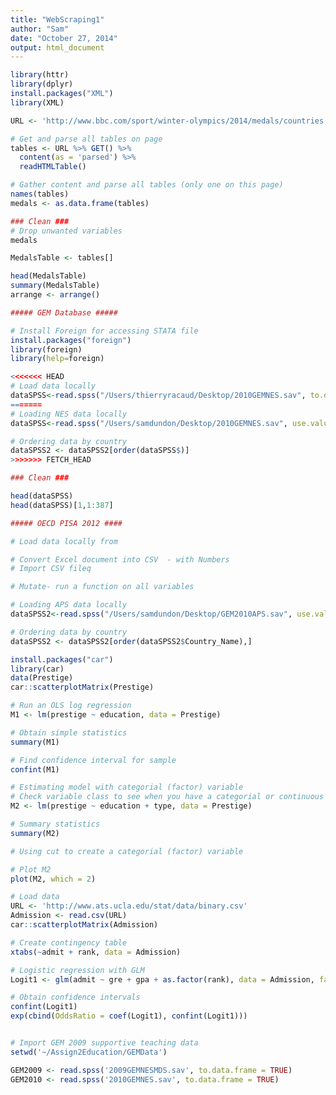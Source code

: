 ```yaml
---
title: "WebScraping1"
author: "Sam"
date: "October 27, 2014"
output: html_document
---
```


```r

library(httr)
library(dplyr)
install.packages("XML")
library(XML)

URL <- 'http://www.bbc.com/sport/winter-olympics/2014/medals/countries'

# Get and parse all tables on page
tables <- URL %>% GET() %>%
  content(as = 'parsed') %>%
  readHTMLTable()

# Gather content and parse all tables (only one on this page)
names(tables)
medals <- as.data.frame(tables)

### Clean ###
# Drop unwanted variables
medals

MedalsTable <- tables[]

head(MedalsTable)
summary(MedalsTable)
arrange <- arrange()
```

```r

##### GEM Database #####

# Install Foreign for accessing STATA file
install.packages("foreign")
library(foreign)
library(help=foreign)

<<<<<<< HEAD
# Load data locally
dataSPSS<-read.spss("/Users/thierryracaud/Desktop/2010GEMNES.sav", to.data.frame=TRUE)
=======
# Loading NES data locally
dataSPSS<-read.spss("/Users/samdundon/Desktop/2010GEMNES.sav", use.value.labels=TRUE, to.data.frame=TRUE)

# Ordering data by country
dataSPSS2 <- dataSPSS2[order(dataSPSS$)]
>>>>>>> FETCH_HEAD

### Clean ###

head(dataSPSS)
head(dataSPSS)[1,1:387]

##### OECD PISA 2012 ####

# Load data locally from 

# Convert Excel document into CSV  - with Numbers
# Import CSV fileq

# Mutate- run a function on all variables

# Loading APS data locally
dataSPSS2<-read.spss("/Users/samdundon/Desktop/GEM2010APS.sav", use.value.labels=TRUE, to.data.frame=TRUE)

# Ordering data by country
dataSPSS2 <- dataSPSS2[order(dataSPSS2$Country_Name),]


```

```r
install.packages("car")
library(car)
data(Prestige)
car::scatterplotMatrix(Prestige)

# Run an OLS log regression
M1 <- lm(prestige ~ education, data = Prestige)

# Obtain simple statistics
summary(M1)

# Find confidence interval for sample
confint(M1)

# Estimating model with categorial (factor) variable
# Check variable class to see when you have a categorial or continuous variable
M2 <- lm(prestige ~ education + type, data = Prestige)

# Summary statistics
summary(M2)

# Using cut to create a categorial (factor) variable

# Plot M2
plot(M2, which = 2)

# Load data
URL <- 'http://www.ats.ucla.edu/stat/data/binary.csv'
Admission <- read.csv(URL)
car::scatterplotMatrix(Admission)

# Create contingency table
xtabs(~admit + rank, data = Admission)

# Logistic regression with GLM
Logit1 <- glm(admit ~ gre + gpa + as.factor(rank), data = Admission, family = 'binomial')

# Obtain confidence intervals
confint(Logit1)
exp(cbind(OddsRatio = coef(Logit1), confint(Logit1)))


# Import GEM 2009 supportive teaching data
setwd('~/Assign2Education/GEMData')

GEM2009 <- read.spss('2009GEMNESMDS.sav', to.data.frame = TRUE)
GEM2010 <- read.spss('2010GEMNES.sav', to.data.frame = TRUE)



```
